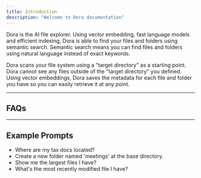 ```yaml
---
title: Introduction
description: "Welcome to Dora documentation"
---
```


Dora is the AI file explorer. Using vector embedding, fast language models and efficient indexing, Dora is able to find your files and folders using semantic search.
Semantic search means you can find files and folders using natural language instead of exact keywords.

Dora scans your file system using a "target directory" as a starting point.
Dora cannot see any files outside of the "target directory" you defined.
Using vector embeddings, Dora saves the metadata for each file and folder you have so you can easily retrieve it at any point.

---

## FAQs
<Accordion title="Is Dora free to use?">
</Accordion>
<Accordion title="Is Dora open-source?">
</Accordion>
<Accordion title="Does Dora need an internet connection to work?">
</Accordion>

---


## Example Prompts
* Where are my tax docs located?
* Create a new folder named 'meetings' at the base directory.
* Show me the largest files I have?
* What's the most recently modified file I have?